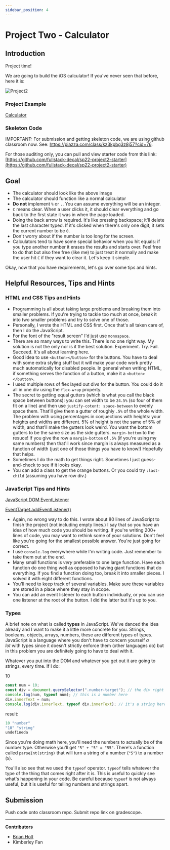 ```yaml
---
sidebar_position: 4
---
```


# Project Two - Calculator

## Introduction

Project time!

We are going to build the iOS calculator! If you've never seen that before, here it is:

![Project2](../assets/Project2/Screen_Shot_2020-10-05_at_5.16.17_PM.png)

### Project Example

[Calculator](https://btholt.github.io/intro-to-web-dev-v2/calculator.html)

### Skeleton Code

IMPORTANT: For submission and getting skeleton code, we are using github classroom now.
See: https://piazza.com/class/kz3kpbg3z8j57?cid=76.

For those auditing only, you can pull and view starter code from this link: [https://github.com/fullstack-decal/sp22-project2-starter](https://github.com/fullstack-decal/sp22-project2-starter)

## Goal

- The calculator should look like the above image
- The calculator should function like a normal calculator
- **Do not** implement `%` or `.`. You can assume everything will be an integer.
- `C` means clear. When a user clicks it, it should clear everything and go back to the first state it was in when the page loaded.
- Doing the back arrow is required. It's like pressing backspace; it'll delete the last character typed. If it's clicked when there's only one digit, it sets the current number to be `0`.
- Don't worry about if the number is too long for the screen.
- Calculators tend to have some special behavior when you hit equals: if you type another number it erases the results and starts over. Feel free to do that but also free free (like me) to just treat it normally and make the user hit `C` if they want to clear it. Let's keep it simple.

Okay, now that you have requirements, let's go over some tips and hints.

## Helpful Resources, Tips and Hints

### **HTML and CSS Tips and Hints**

- Programming is all about taking large problems and breaking them into smaller problems. If you're trying to tackle too much at once, break it into two smaller problems and try to solve one of those.
- Personally, I wrote the HTML and CSS first. Once that's all taken care of, then I do the JavaScript.
- For the font of the "result screen" I'd just use `monospace`.
- There are so many ways to write this. There is no one right way. My solution is not the only nor is it the best solution. Experiment. Try. Fail. Succeed. It's all about learning here.
- Good idea to use `<button></button>` for the buttons. You have to deal with some extra styling stuff but it will make your code work pretty much automatically for disabled people. In general when writing HTML, if something serves the function of a button, make it a `<button></button>`.
- I used multiple rows of flex layed out divs for the button. You could do it all in one div using the `flex-wrap` property.
- The secret to getting equal gutters (which is what you call the black space between buttons): you can set width to be `24.5%` (so four of them fit on a line) and then use `justify-cotent: space-between` to evenly space them. That'll give them a gutter of roughly `.5%` of the whole width. The problem with using percentages in conjuections with heights: your heights and widths are different. 5% of height is not the same of 5% of width, and that'll make the gutters look weird. You want the bottom gutters to be the same size as the side gutters. `margin-bottom` to the resuce! If you give the row a `margin-bottom` of `.5%` (if you're using my same numbers) then that'll work since margin is always measured as a function of width (just one of those things you have to know!) Hopefully that helps.
- Sometimes I do the math to get things right. Sometimes I just guess-and-check to see if it looks okay.
- You can add a class to get the orange buttons. Or you could try `:last-child` (assuming you have row div.)

### **JavaScript Tips and Hints**

[JavaScript DOM EventListener](https://www.w3schools.com/js/js_htmldom_eventlistener.asp)

[EventTarget.addEventListener()](https://developer.mozilla.org/en-US/docs/Web/API/EventTarget/addEventListener)

- Again, no wrong way to do this. I wrote about 80 lines of JavaScript to finish the project (not including empty lines.) I say that so you have an idea of how much code you should be writing. If you're writing 200+ lines of code, you may want to rethink some of your solutions. Don't feel like you're going for the smallest possible answer. You're just going for correct.
- I use `console.log` everywhere while I'm writing code. Just remember to take them out at the end.
- Many small functions is *very* preferable to one large function. Have each function do one thing well as opposed to having giant functions that do everything. If you find a function doing too, break it into smaller pieces. I solved it with eight different functions.
- You'll need to keep track of several variables. Make sure these variables are stored in a place where they stay in scope.
- You can add an event listener to each button individually, or you can use one listener at the root of the button. I did the latter but it's up to you.

### **Types**

A brief note on what is called **types** in JavaScript. We've danced the idea already and I want to make it a little more concrete for you. Strings, booleans, objects, arrays, numbers, these are different types of types. JavaScript is a language where you don't have to concern yourself *a lot* with types since it doesn't strictly enforce them (other languages do) but in this problem you are definitely going to have to deal with it.

Whatever you put into the DOM and whatever you get out it are going to strings, every time. If I do:

10

```jsx
const num = 10;
const div = document.querySelector(".number-target"); // the div right above this block
console.log(num, typeof num); // this is a number here
div.innerText = num;
console.log(div.innerText, typeof div.innerText); // it's a string here
```

result:

```jsx
10 "number"
"10" "string"
undefineda
```

Since you're doing math here, you'll need the numbers to actually be of the number type. Otherwise you'll get `"5" + "5" = "55"`. There's a function called `parseInt(string)` that will turn a string of a number (`"5"`) to a number (`5`).

You'll also see that we used the `typeof` operator. `typeof` tells whatever the type of the thing that comes right after it is. This is useful to quickly see what's happening in your code. Be careful because `typeof` is not always useful, but it is useful for telling numbers and strings apart.

## Submission

Push code onto classroom repo. Submit repo link on gradescope.

---

**Contributors**

- [Brian Holt](https://www.linkedin.com/in/btholt/)
- Kimberley Fan
